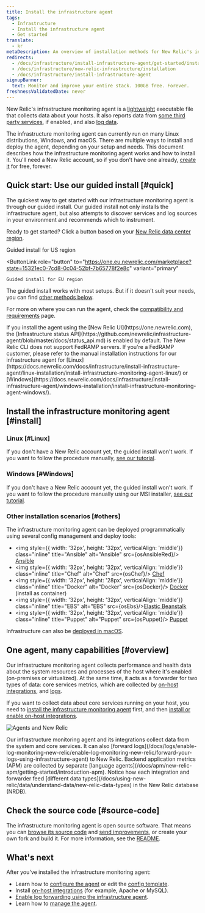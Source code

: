 ```yaml
---
title: Install the infrastructure agent
tags:
  - Infrastructure
  - Install the infrastructure agent
  - Get started
translate:
  - kr
metaDescription: An overview of installation methods for New Relic's infrastructure monitoring agent and infrastructure integrations.
redirects:
  - /docs/infrastructure/install-infrastructure-agent/get-started/install-infrastructure-agent-new-relic
  - /docs/infrastructure/new-relic-infrastructure/installation
  - /docs/infrastructure/install-infrastructure-agent
signupBanner:
  text: Monitor and improve your entire stack. 100GB free. Forever.
freshnessValidatedDate: never
---
```








New Relic's infrastructure monitoring agent is a [lightweight](/docs/infrastructure/new-relic-infrastructure/getting-started/infrastructure-agent-performance-overhead) executable file that collects data about your hosts. It also reports data from [some third party services](/docs/infrastructure/host-integrations/installation/install-infrastructure-host-integrations), if enabled, and also [log data](/docs/logs/enable-log-monitoring-new-relic/enable-log-monitoring-new-relic/forward-your-logs-using-infrastructure-agent).

The infrastructure monitoring agent can currently run on many Linux distributions, Windows, and macOS. There are multiple ways to install and deploy the agent, depending on your setup and needs. This document describes how the infrastructure monitoring agent works and how to install it. You'll need a New Relic account, so if you don't have one already, [create it](https://newrelic.com/signup) for free, forever.

## Quick start: Use our guided install [#quick]

The quickest way to get started with our infrastructure monitoring agent is through our guided install. Our guided install not only installs the infrastructure agent, but also attempts to discover services and log sources in your environment and recommends which to instrument.

Ready to get started? Click a button based on your [New Relic data center region](/docs/accounts/accounts-billing/account-setup/choose-your-data-center). 

<ButtonGroup>
  <ButtonLink
    role="button"
    to="https://one.newrelic.com/marketplace?state=15321ec0-7cd8-0c04-52bf-7b65778f2e8c"
    variant="primary"
  >
    Guided install for US region
  </ButtonLink>

  <ButtonLink
    role="button"
    to="https://one.eu.newrelic.com/marketplace?state=15321ec0-7cd8-0c04-52bf-7b65778f2e8c"
    variant="primary"
  >
    Guided install for EU region
  </ButtonLink>
</ButtonGroup>

The guided install works with most setups. But if it doesn't suit your needs, you can find [other methods below](#install).

For more on where you can run the agent, check the [compatibility and requirements](/docs/infrastructure/infrastructure-monitoring/get-started/compatibility-requirements-infrastructure-agent) page.

<Callout variant="important">
  If you install the agent using the [New Relic UI](https://one.newrelic.com), the [Infrastructure status API](https://github.com/newrelic/infrastructure-agent/blob/master/docs/status_api.md) is enabled by default.
</Callout>

<Callout variant="important">
  The New Relic CLI does not support FedRAMP servers. If you're a FedRAMP customer, please refer to the manual installation instructions for our infrastructure agent for [Linux](https://docs.newrelic.com/docs/infrastructure/install-infrastructure-agent/linux-installation/install-infrastructure-monitoring-agent-linux/) or [Windows](https://docs.newrelic.com/docs/infrastructure/install-infrastructure-agent/windows-installation/install-infrastructure-monitoring-agent-windows/).
</Callout>

## Install the infrastructure monitoring agent [#install]

### Linux [#Linux]

If you don't have a New Relic account yet, the guided install won't work. If you want to follow the procedure manually, [see our tutorial](/docs/infrastructure/install-infrastructure-agent/linux-installation/install-infrastructure-monitoring-agent-linux/).

### Windows [#Windows]

If you don't have a New Relic account yet, the guided install won't work. If you want to follow the procedure manually using our MSI installer, [see our tutorial](/docs/infrastructure/install-configure-manage-infrastructure/windows-installation/install-infrastructure-windows-server-using-msi-installer).

### Other installation scenarios [#others]

The infrastructure monitoring agent can be deployed programmatically using several config management and deploy tools:

* <img style={{ width: '32px', height: '32px', verticalAlign: 'middle'}} class="inline" title="Ansible" alt="Ansible" src={osAnsibleRed}/> [Ansible](/docs/infrastructure/new-relic-infrastructure/config-management-tools/configure-new-relic-infrastructure-using-ansible)
* <img style={{ width: '32px', height: '32px', verticalAlign: 'middle'}} class="inline" title="Chef" alt="Chef" src={osChef}/> [Chef](/docs/infrastructure/new-relic-infrastructure/config-management-tools/configure-new-relic-infrastructure-using-chef)
* <img style={{ width: '32px', height: '28px', verticalAlign: 'middle'}} class="inline" title="Docker" alt="Docker" src={osDocker}/> [Docker](/docs/infrastructure/install-infrastructure-agent/linux-installation/docker-container-infrastructure-monitoring) (install as container)
* <img style={{ width: '32px', height: '32px', verticalAlign: 'middle'}} class="inline" title="EBS" alt="EBS" src={osEbs}/>[Elastic Beanstalk](/docs/infrastructure/install-infrastructure-agent/config-management-tools/install-infrastructure-agent-aws-elastic-beanstalk)
* <img style={{ width: '32px', height: '32px', verticalAlign: 'middle'}} class="inline" title="Puppet" alt="Puppet" src={osPuppet}/> [Puppet](/docs/infrastructure/new-relic-infrastructure/config-management-tools/configure-new-relic-infrastructure-puppet)

Infrastructure can also be [deployed in macOS](/docs/infrastructure/install-infrastructure-agent/macos-installation/install-infrastructure-monitoring-agent-macos/).

<InstallFeedback />

## One agent, many capabilities [#overview]

Our infrastructure monitoring agent collects performance and health data about the system resources and processes of the host where it's enabled (on-premises or virtualized). At the same time, it acts as a forwarder for two types of data: core services metrics, which are collected by [on-host integrations](/docs/integrations/host-integrations/getting-started/introduction-host-integrations), and [logs](/docs/logs/enable-log-monitoring-new-relic/enable-log-monitoring-new-relic/forward-your-logs-using-infrastructure-agent).

If you want to collect data about core services running on your host, you need to [install the infrastructure monitoring agent](#install) first, and then [install or enable on-host integrations](/docs/integrations/host-integrations/installation/install-infrastructure-host-integrations).

<img
  title="Agents and New Relic"
  alt="Agents and New Relic"
  src={infrastructureAngetsandNr}
/>

<figcaption>
  Our infrastructure monitoring agent and its integrations collect data from the system and core services. It can also [forward logs](/docs/logs/enable-log-monitoring-new-relic/enable-log-monitoring-new-relic/forward-your-logs-using-infrastructure-agent) to New Relic. Backend application metrics (APM) are collected by separate [language agents](/docs/apm/new-relic-apm/getting-started/introduction-apm). Notice how each integration and forwarder feed [different data types](/docs/using-new-relic/data/understand-data/new-relic-data-types) in the New Relic database (NRDB).
</figcaption>

## Check the source code [#source-code]

The infrastructure monitoring agent is open source software. That means you can [browse its source code](https://github.com/newrelic/infrastructure-agent) and [send improvements](https://github.com/newrelic/infrastructure-agent/blob/master/CONTRIBUTING.md), or create your own fork and build it. For more information, see the [README](https://github.com/newrelic/infrastructure-agent/blob/master/README.md).

## What's next

After you've installed the infrastructure monitoring agent:

* Learn how to [configure the agent](/docs/infrastructure/install-configure-infrastructure/configuration/configure-infrastructure-agent) or edit the [config template](https://github.com/newrelic/infrastructure-agent/blob/master/assets/examples/infrastructure/newrelic-infra-template.yml.example).
* Install [on-host integrations](/docs/integrations/host-integrations/getting-started/introduction-host-integrations) (for example, Apache or MySQL).
* [Enable log forwarding using the infrastructure agent](/docs/logs/enable-new-relic-logs/1-enable-logs/forward-your-logs-using-new-relic-infrastructure).
* Learn how to [manage the agent](/docs/infrastructure/install-infrastructure-agent/manage-your-agent).
